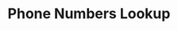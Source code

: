 ---
title: 'Phone Numbers Lookup'
description: 'Looks up the reputation of phone numbers'
openai: ../v2-phone_numbers GET /v2/phone_numbers
---